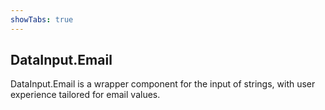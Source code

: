 ```yaml
---
showTabs: true
---
```


## DataInput.Email

DataInput.Email is a wrapper component for the input of strings, with user experience tailored for email values.
